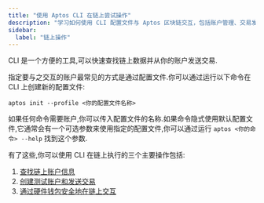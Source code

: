 ```yaml
---
title: "使用 Aptos CLI 在链上尝试操作"
description: "学习如何使用 CLI 配置文件与 Aptos 区块链交互，包括账户管理、交易发送和硬件钱包集成。"
sidebar:
  label: "链上操作"
---
```


CLI 是一个方便的工具,可以快速查找链上数据并从你的账户发送交易.

指定要与之交互的账户最常见的方式是通过配置文件.你可以通过运行以下命令在 CLI 上创建新的配置文件:

```shellscript filename="Terminal"
aptos init --profile <你的配置文件名称>
```

如果任何命令需要账户,你可以传入配置文件的名称.如果命令隐式使用默认配置文件,它通常会有一个可选参数来使用指定的配置文件,你可以通过运行 `aptos <你的命令> --help` 找到这个参数.

有了这些,你可以使用 CLI 在链上执行的三个主要操作包括:

1. [查找链上账户信息](/zh/build/cli/trying-things-on-chain/looking-up-account-info)
2. [创建测试账户和发送交易](/zh/build/cli/trying-things-on-chain/create-test-accounts)
3. [通过硬件钱包安全地在链上交互](/zh/build/cli/trying-things-on-chain/ledger)
